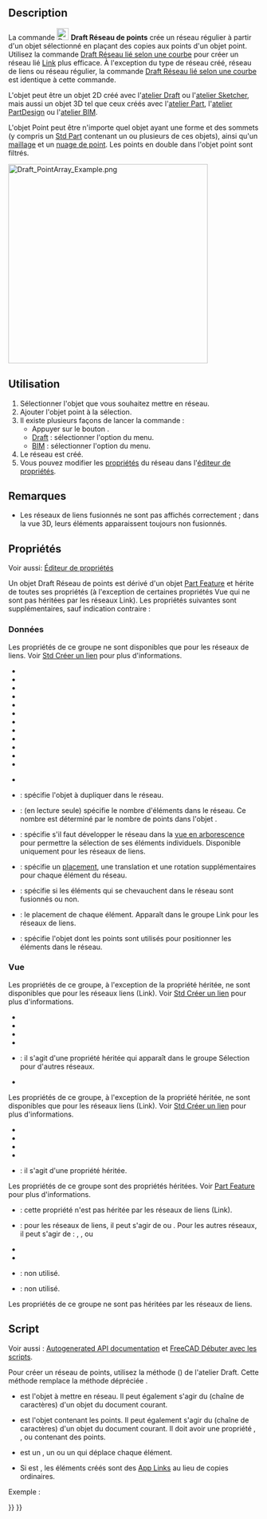 <languages/>

{{Docnav/fr
|[[Draft_PathLinkArray/fr|Réseau lié selon une courbe]]
|[[Draft_PointLinkArray/fr|Réseau lié selon des points]]
|[[Draft_Workbench/fr|Atelier Draft]]
|IconL=Draft_PathLinkArray.svg
|IconR=Draft_PointLinkArray.svg
|IconC=Workbench_Draft.svg
}}

{{GuiCommand/fr
|Name=Draft PointArray
|Name/fr=Draft Réseau de points
|MenuLocation=Draft : Modification → Outils pour les réseaux →  Réseau de points<br><br>BIM : Modification → Réseau de points
|Workbenches=[[Draft_Workbench/fr|Draft]], [[BIM_Workbench/fr|BIM]]
|Version=0.18
|SeeAlso=[[Draft_OrthoArray/fr|Draft Réseau orthogonal]], [[Draft_PolarArray/fr|Draft Réseau polaire]], [[Draft_CircularArray/fr|Draft Réseau circulaire]], [[Draft_PathArray/fr|Draft Réseau selon une courbe]], [[Draft_PathLinkArray/fr|Draft Réseau lié selon une courbe]], [[Draft_PointLinkArray/fr|Draft Réseau lié selon des points]]
}}

==Description==

La commande [[Image:Draft_PointArray.svg|24px]] '''Draft Réseau de points''' crée un réseau régulier à partir d'un objet sélectionné en plaçant des copies aux points d'un objet point. Utilisez la commande [[Draft_PointLinkArray/fr|Draft Réseau lié selon une courbe]] pour créer un réseau lié [[App_Link/fr|Link]] plus efficace. À l'exception du type de réseau créé, réseau de liens ou réseau régulier, la commande [[Draft_PointLinkArray/fr|Draft Réseau lié selon une courbe]] est identique à cette commande.

L'objet peut être un objet 2D créé avec l'[[Draft_Workbench/fr|atelier Draft]] ou l'[[Sketcher_Workbench/fr|atelier Sketcher]], mais aussi un objet 3D tel que ceux créés avec l'[[Part_Workbench/fr|atelier Part]], l'[[PartDesign_Workbench/fr|atelier PartDesign]] ou l'[[BIM_Workbench/fr|atelier BIM]].

L'objet Point peut être n'importe quel objet ayant une forme et des sommets (y compris un [[Std_Part/fr|Std Part]] contenant un ou plusieurs de ces objets), ainsi qu'un [[Mesh_Workbench/fr|maillage]] et un [[Points_Workbench/fr|nuage de point]]. Les points en double dans l'objet point sont filtrés.

[[Image:Draft_PointArray_Example.png|400px]]
{{Caption|Un Draft Réseau de points}}

<span id="Usage"></span>
==Utilisation==

# Sélectionner l'objet que vous souhaitez mettre en réseau.
# Ajouter l'objet point à la sélection.
# Il existe plusieurs façons de lancer la commande :
#* Appuyer sur le bouton {{Button|[[Image:Draft_PointArray.svg|16px]] [[Draft_PointArray/fr|Réseau de points]]}}.
#* [[Draft_Workbench/fr|Draft]] : sélectionner l'option {{MenuCommand|Modification → Outils pour les réseaux → [[Image:Draft_PointArray.svg|16px]] Réseau de points}} du menu.
#* [[BIM_Workbench/fr|BIM]] : sélectionner l'option {{MenuCommand|Modification → [[Image:Draft_PointArray.svg|16px]] Réseau de points}} du menu.
# Le réseau est créé.
# Vous pouvez modifier les [[#Propri.C3.A9t.C3.A9s|propriétés]] du réseau dans l'[[Property_editor/fr|éditeur de propriétés]].

<span id="Notes"></span>
==Remarques==

* Les réseaux de liens fusionnés ne sont pas affichés correctement ; dans la vue 3D, leurs éléments apparaissent toujours non fusionnés.

<span id="Properties"></span>
==Propriétés==

Voir aussi: [[Property_editor/fr|Éditeur de propriétés]]

Un objet Draft Réseau de points est dérivé d'un objet [[Part_Feature/fr|Part Feature]] et hérite de toutes ses propriétés (à l'exception de certaines propriétés Vue qui ne sont pas héritées par les réseaux Link). Les propriétés suivantes sont supplémentaires, sauf indication contraire :

<span id="Data"></span>
===Données===

{{Properties_Title|Link}}

Les propriétés de ce groupe ne sont disponibles que pour les réseaux de liens. Voir [[Std_LinkMake/fr#Propri.C3.A9t.C3.A9s|Std Créer un lien]] pour plus d'informations.

* {{PropertyData|Scale|Float}}
* {{PropertyData|Scale Vector|Vector|Hidden}}
* {{PropertyData|Scale List|VectorList}}
* {{PropertyData|Visibility List|BoolList|Hidden}}
* {{PropertyData|Placement List|PlacementList|Hidden}}
* {{PropertyData|Element List|LinkList|Hidden}}
* {{PropertyData|_ Link Touched|Bool|Hidden}}
* {{PropertyData|_ Child Cache|LinkList|Hidden}}
* {{PropertyData|_ Link Owner|Integer|Hidden}}
* {{PropertyData|Colored Elements|LinkSubHidden|Hidden}}
* {{PropertyData|Link Copy On Change|Enumeration}}
* {{PropertyData|Link Transform|Bool}}

{{Properties_Title|Draft}}

* {{PropertyData|Always Sync Placement|Bool}}

{{Properties_Title|Objects}}

* {{PropertyData|Base|Link}} : spécifie l'objet à dupliquer dans le réseau.
* {{PropertyData|Count|Integer}} : (en lecture seule) spécifie le nombre d'éléments dans le réseau. Ce nombre est déterminé par le nombre de points dans l'objet {{PropertyData|Point}}.
* {{PropertyData|Expand Array|Bool}} : spécifie s'il faut développer le réseau dans la [[Tree_view/fr|vue en arborescence]] pour permettre la sélection de ses éléments individuels. Disponible uniquement pour les réseaux de liens.
* {{PropertyData|Extra Placement|Placement}} : spécifie un [[Placement/fr|placement]], une translation et une rotation supplémentaires pour chaque élément du réseau.
* {{PropertyData|Fuse|Bool}} : spécifie si les éléments qui se chevauchent dans le réseau sont fusionnés ou non. {{Version/fr|1.0}}
* {{PropertyData|Placement List|PlacementList}} : le placement de chaque élément. Apparaît dans le groupe Link pour les réseaux de liens. {{Version/fr|1.1}}
* {{PropertyData|Point Object|Link}} : spécifie l'objet dont les points sont utilisés pour positionner les éléments dans le réseau.

<span id="View"></span>
=== Vue ===

{{Properties_Title|Link}}

Les propriétés de ce groupe, à l'exception de la propriété héritée, ne sont disponibles que pour les réseaux liens (Link). Voir [[Std_LinkMake/fr#Propri.C3.A9t.C3.A9s|Std Créer un lien]] pour plus d'informations.

* {{PropertyView|Draw Style|Enumeration}}
* {{PropertyView|Line Width|FloatConstraint}}
* {{PropertyView|Override Material|Bool}}
* {{PropertyView|Point Size|FloatConstraint}}
* {{PropertyView|Selectable|Bool}} : il s'agit d'une propriété héritée qui apparaît dans le groupe Sélection pour d'autres réseaux.
* {{PropertyView|Shape Material|Material}}

{{Properties_Title|Base}}

Les propriétés de ce groupe, à l'exception de la propriété héritée, ne sont disponibles que pour les réseaux liens (Link). Voir [[Std_LinkMake/fr#Propri.C3.A9t.C3.A9s|Std Créer un lien]] pour plus d'informations.

* {{PropertyView|Child View Provider|PersistentObject|Hidden}}
* {{PropertyView|Material List|MaterialList|Hidden}}
* {{PropertyView|Override Color List|ColorList|Hidden}}
* {{PropertyView|Override Material List|BoolList|Hidden}}
* {{PropertyView|Proxy|PythonObject|Hidden}}: il s'agit d'une propriété héritée.

{{Properties_Title|Display Options}}

Les propriétés de ce groupe sont des propriétés héritées. Voir [[Part_Feature/fr#Propri.C3.A9t.C3.A9s|Part Feature]] pour plus d'informations.

* {{PropertyView|Bounding Box|Bool}}: cette propriété n'est pas héritée par les réseaux de liens (Link).
* {{PropertyView|Display Mode|Enumeration}}: pour les réseaux de liens, il peut s'agir de {{value|Link}} ou {{value|ChildView}}. Pour les autres réseaux, il peut s'agir de : {{value|Flat Lines}}, {{value|Shaded}}, {{value|Wireframe}} ou {{value|Points}}
* {{PropertyView|Show In Tree|Bool}}
* {{PropertyView|Visibility|Bool}}

{{Properties_Title|Draft}}

* {{PropertyView|Pattern|Enumeration}} : non utilisé.
* {{PropertyView|Pattern Size|Float}} : non utilisé.

{{Properties_Title|Object style}}

Les propriétés de ce groupe ne sont pas héritées par les réseaux de liens.

<span id="Scripting"></span>
==Script==

Voir aussi : [https://freecad.github.io/SourceDoc/ Autogenerated API documentation] et [[FreeCAD_Scripting_Basics/fr|FreeCAD Débuter avec les scripts]].

Pour créer un réseau de points, utilisez la méthode {{incode|make_point_array}} ({{Version/fr|0.19}}) de l'atelier Draft. Cette méthode remplace la méthode dépréciée {{incode|makePointArray}}.

{{Code|code=
point_array = make_point_array(base_object, point_object, extra=None, use_link=True)
}}

* {{incode|base_object}} est l'objet à mettre en réseau. Il peut également s'agir du {{incode|Label}} (chaîne de caractères) d'un objet du document courant.
* {{incode|point_object}} est l'objet contenant les points. Il peut également s'agir du {{incode|Label}} (chaîne de caractères) d'un objet du document courant. Il doit avoir une propriété {{incode|Geometry}}, {{incode|Links}}, ou {{incode|Components}} contenant des points.
* {{incode|extra}} est un {{incode|App.Placement}}, un {{incode|App.Vector}} ou un {{incode|App.Rotation}} qui déplace chaque élément.
* Si {{incode|use_link}} est {{incode|True}}, les éléments créés sont des [[App_Link/fr|App Links]] au lieu de copies ordinaires.

Exemple :

{{Code|code=
import FreeCAD as App
import Draft

doc = App.newDocument()

polygon = Draft.make_polygon(3, radius=500.0)

p1 = Draft.make_point(App.Vector(1500, 0, 0))
p2 = Draft.make_point(App.Vector(2500, 0, 0))
p3 = Draft.make_point(App.Vector(2000, 1000, 0))

compound = doc.addObject("Part::Compound", "Compound")
compound.Links = [p1, p2, p3]

point_array = Draft.make_point_array(polygon, compound)
doc.recompute()
}}


{{Docnav/fr
|[[Draft_PathLinkArray/fr|Réseau lié selon une courbe]]
|[[Draft_PointLinkArray/fr|Réseau lié selon des points]]
|[[Draft_Workbench/fr|Atelier Draft]]
|IconL=Draft_PathLinkArray.svg
|IconR=Draft_PointLinkArray.svg
|IconC=Workbench_Draft.svg
}}

{{Draft Tools navi{{#translation:}}}}
{{Userdocnavi{{#translation:}}}}
